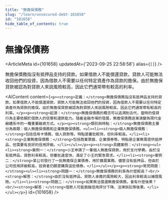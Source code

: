 ```yaml
---
title: "無擔保債務"
slug: "/learn/unsecured-debt-101658"
id: "101658"
hide_table_of_contents: true
---
```



# 無擔保債務

<ArticleMeta id={101658} updatedAt={'2023-09-25 22:58:58'} alias={`[]`} />
<div className='border-solid border-b border-t-0 my-4 border-[var(--ifm-color-gray-300)]' />

無擔保債務指沒有抵押品支持的貸款。如果借款人不能償還貸款，貸款人可能無法收回他們的投資，因為借款人不需要以任何特定資產作為貸款的擔保。由於無擔保貸款被認為對貸款人來説風險較高，因此它們通常帶有較高的利率。

<AIContent content={`<p><strong>定義：</strong>無擔保債務指沒有抵押品支持的貸款。如果借款人不能償還貸款，貸款人可能無法收回他們的投資，因為借款人不需要以任何特定資產作為貸款的擔保。由於無擔保貸款被認為對貸款人來説風險較高，因此它們通常帶有較高的利率。</p><p><strong>起源：</strong>無擔保債務的概念可以追溯到古代，當時的借貸行為主要依賴於借款人的信譽和還款能力。隨着金融市場的發展，無擔保債務逐漸演變為現代金融體系中的一種重要融資方式。</p><p><strong>類別與特點：</strong>無擔保債務主要分為兩類：個人無擔保債務和企業無擔保債務。<ul><li><strong>個人無擔保債務：</strong>包括信用卡債務、個人貸款等。特點是審批較快，但利率較高。</li><li><strong>企業無擔保債務：</strong>包括商業票據、企業債券等。特點是企業無需提供抵押品，但需要有良好的信用評級。</li></ul></p><p><strong>具體案例：</strong><ul><li><strong>案例一：</strong>小王申請了一筆個人無擔保貸款，用於支付學費。由於沒有抵押品，貸款利率較高，但審批速度快，滿足了小王的緊急需求。</li><li><strong>案例二：</strong>某公司發行了一批無擔保企業債券，用於擴展業務。儘管沒有抵押品，但由於公司信用評級較高，投資者仍願意購買這些債券。</li></ul></p><p><strong>常見問題：</strong><ul><li><strong>問題一：</strong>無擔保債務的利率為什麼較高？<br/><strong>解答：</strong>由於沒有抵押品，貸款人承擔的風險較大，因此利率較高以補償風險。</li><li><strong>問題二：</strong>如果無法償還無擔保債務，會有什麼後果？<br/><strong>解答：</strong>借款人可能面臨信用評分下降、法律訴訟等後果。</li></ul></p>`} id={101658} />
